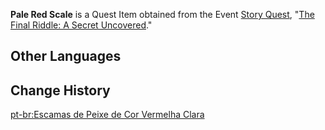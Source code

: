 {{Item Infobox
|id           = 100825
|image        = Item Pale Red Scale.png
|type         = Quest Items
|description  = A pale red scale obtained from a fish in the sea. Gazing upon it for a long time, you are reminded of springtime.
|source1      = [[The Final Riddle: A Secret Uncovered]]
}}
'''Pale Red Scale''' is a Quest Item obtained from the Event [[Story Quest]], "[[The Final Riddle: A Secret Uncovered]]."

==Other Languages==
{{Other Languages
|default_hidden = 1
|en      = Pale Red Scale
|zhs     = 浅红色的鱼鳞
|zhs_rm  = Qiǎn Hóngsè de Yúlín
|zht     = 淺紅色的魚鱗
|zht_rm  = Qiǎn Hóngsè de Yúlín
|ja      = 薄紅のうろこ
|ja_rm   = Usubeni no Uroko
|ko      = 연한 분홍빛 비늘
|ko_rm   = 
|es      = Escama de pez roja clara
|fr      = Écaille rouge clair
|ru      = Светло-красная чешуя
|th      = เกล็ดปลาสีแดงอ่อน
|th_rm   = 
|vi      = Vảy Cá Màu Đỏ Nhạt
|de      = Rötliche Fischschuppe
|id      = Sisik Ikan Merah Muda
|pt      = Escama de Peixe Vermelha Clara
}}

==Change History==
{{Change History|1.6}}

[[pt-br:Escamas de Peixe de Cor Vermelha Clara]]